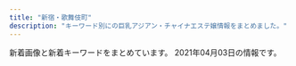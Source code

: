 ```yaml
---
title: "新宿・歌舞伎町"
description: "キーワード別にの巨乳アジアン・チャイナエステ嬢情報をまとめました。"
---
```


新着画像と新着キーワードをまとめています。
2021年04月03日の情報です。

<DmmAffiliateIns />
<KeywordTable
  shops={
    [
    {
        "keywords": {
            "C": 17
        },
        "img_links": [
            "http://aes-aroma.com/staff/yoko/01.jpg",
            "http://aes-aroma.com/staff/mimi/01.jpg",
            "http://aes-aroma.com/staff/miki/01.jpg",
            "http://aes-aroma.com/img/ttl_mobile.png",
            "http://aes-aroma.com/staff/nana/01.jpg",
            "http://aes-aroma.com/staff/kaori/01.jpg",
            "http://aes-aroma.com/pic/head.png",
            "http://aes-aroma.com/staff/yuri/01.jpg",
            "http://aes-aroma.com/img/ttl_pickup.png",
            "http://aes-aroma.com/staff/koko/01.jpg",
            "http://aes-aroma.com/img/ttl_rec.png",
            "http://aes-aroma.com/img/ttl_staff.png",
            "http://aes-aroma.com/staff/yoko/02.jpg",
            "http://aes-aroma.com/i/files/homeimg.jpg",
            "http://aes-aroma.com/img/ttl_tnew.png",
            "http://aes-aroma.com/staff/ai/01.jpg"
        ],
        "url": "http://aes-aroma.com/",
        "name": "\u7652\u3057\u306e\u5bbf",
        "station": "JR\u65b0\u5bbf\u99c5\u5357\u53e3"
    },
    {
        "keywords": {
            "F": 2
        },
        "name": "\u5915\u9727 \u3086\u3046\u304e\u308a",
        "img_links": [
            "https://shinjuku-mensesthe.com/menu/info.png",
            "https://shinjuku-mensesthe.com/massage/2020/10/05/yuki-s1.jpg",
            "https://shinjuku-mensesthe.com/staff/yuki-l1.jpg",
            "https://shinjuku-mensesthe.com/staff/kana-s1.jpg",
            "https://shinjuku-mensesthe.com/icon/yelp.png",
            "https://shinjuku-mensesthe.com/icon/line.png",
            "https://shinjuku-mensesthe.com/images/top3.jpg",
            "https://shinjuku-mensesthe.com/massage/2020/07/31/covit19.jpg",
            "https://shinjuku-mensesthe.com/staff/hana-s1.jpg",
            "https://shinjuku-mensesthe.com/link/mens-esthe.png",
            "https://shinjuku-mensesthe.com/staff/seira-l1.jpg",
            "https://shinjuku-mensesthe.com/2020/01/23/miki-s1.jpg",
            "https://shinjuku-mensesthe.com/images/camp.png",
            "https://shinjuku-mensesthe.com/staff/kana-l1.jpg",
            "https://shinjuku-mensesthe.com/massage/2020/09/14/hana-s1.jpg",
            "https://shinjuku-mensesthe.com/images/main-sp.jpg",
            "https://shinjuku-mensesthe.com/images/main-top.jpg",
            "https://shinjuku-mensesthe.com/room/room-l2.jpg",
            "https://shinjuku-mensesthe.com/images/qrcode.png",
            "https://shinjuku-mensesthe.com/images/clear.png",
            "https://shinjuku-mensesthe.com/button/staff.png",
            "https://shinjuku-mensesthe.com/staff/yuki-s1.jpg",
            "https://shinjuku-mensesthe.com/massage/2020/07/31/ai-s2.jpg",
            "https://shinjuku-mensesthe.com/menu/staff.png",
            "https://shinjuku-mensesthe.com/images/top2.jpg",
            "https://shinjuku-mensesthe.com/images/flower.png",
            "https://shinjuku-mensesthe.com/images/header3.png",
            "https://shinjuku-mensesthe.com/images/footer-l.png",
            "https://shinjuku-mensesthe.com/massage/2020/10/21/risa-s1.jpg",
            "https://shinjuku-mensesthe.com/staff/seira-s1.jpg",
            "https://shinjuku-mensesthe.com/2019/12/15/sayuri-s2.jpg",
            "https://shinjuku-mensesthe.com/staff/shiori-s1.jpg",
            "https://shinjuku-mensesthe.com/massage/2021/03/27/blog.jpg",
            "https://scdn.line-apps.com/n/line_add_friends/btn/ja.png",
            "https://shinjuku-mensesthe.com/massage/2020/08/16/riri-s1.jpg",
            "https://shinjuku-mensesthe.com/icon/facebook.png",
            "https://shinjuku-mensesthe.com/room/room-l1.jpg",
            "https://shinjuku-mensesthe.com/images/main-small.jpg",
            "https://shinjuku-mensesthe.com/staff/arisa-l1.jpg",
            "https://shinjuku-mensesthe.com/icon/twitter.png",
            "https://shinjuku-mensesthe.com/2020/01/23/sakura-s1.jpg",
            "https://shinjuku-mensesthe.com/room/room-l3.jpg",
            "https://shinjuku-mensesthe.com/staff/hana-l1.jpg",
            "https://shinjuku-mensesthe.com/button/blog.png",
            "https://shinjuku-mensesthe.com/staff/arisa-s1.jpg",
            "https://shinjuku-mensesthe.com/room/room-l4.jpg",
            "https://shinjuku-mensesthe.com/menu/blog.png",
            "https://shinjuku-mensesthe.com/images/footer-r.png",
            "https://shinjuku-mensesthe.com/menu/home.png",
            "https://shinjuku-mensesthe.com/images/top1.jpg",
            "https://shinjuku-mensesthe.com/button/home.png"
        ],
        "station": "JR\u65b0\u5bbf\u99c5\u6771\u53e3",
        "url": "https://shinjuku-mensesthe.com/"
    },
    {
        "img_links": [
            "http://ruby-es.com/uploads/rubyes/2017/02/img_info_01.png",
            "http://crystal-est.net/uploads/crystal/2018/07/wechatimg125.jpeg",
            "http://ruby-es.com/uploads/rubyes/2017/02/img_info_02.png",
            "http://crystal-est.net/uploads/crystal/2017/07/yuyu2.jpeg",
            "http://crystal-est.net/uploads/crystal/2017/03/icon_flower.png",
            "http://crystal-est.net/uploads/crystal/2017/04/leftmovie.png",
            "http://crystal-est.net/uploads/crystal/2017/04/bnr_side_01.png",
            "http://crystal-est.net/uploads/crystal/2018/07/wechatimg26.jpeg",
            "http://crystal-est.net/uploads/crystal/2017/04/web.png",
            "http://crystal-est.net/uploads/crystal/2018/07/wechatimg31.jpeg",
            "http://crystal-est.net/uploads/crystal/2020/12/img_6902.jpg",
            "http://crystal-est.net/uploads/crystal/2018/08/wechatimg51.jpeg",
            "http://crystal-est.net/uploads/crystal/2017/03/bnr_side_042.png",
            "http://crystal-est.net/uploads/crystal/2018/05/mayu1.jpeg",
            "http://crystal-est.net/uploads/crystal/images/icon_flower.png",
            "http://crystal-est.net/uploads/crystal/2017/03/btn_top_03.png",
            "http://crystal-est.net/uploads/crystal/2017/03/r4.jpg",
            "http://ruby-es.com/uploads/rubyes/2017/02/img_info_05.png",
            "http://crystal-est.net/uploads/crystal/2018/07/wechatimg94.jpeg",
            "http://crystal-est.net/uploads/crystal/2017/03/subvisual_qa.png",
            "http://crystal-est.net/uploads/crystal/2018/07/wechatimg30.jpeg",
            "http://crystal-est.net/uploads/crystal/2017/03/subvisual_enquete1.png",
            "http://crystal-est.net/uploads/crystal/2017/02/ameba.jpg",
            "http://crystal-est.net/uploads/crystal/2017/03/subvisual_magazine1.png",
            "http://crystal-est.net/uploads/crystal/2017/03/bnr_side_052.png",
            "http://crystal-est.net/uploads/crystal/2020/12/img_6830.jpg",
            "http://crystal-est.net/uploads/crystal/2017/03/r3.jpg",
            "http://crystal-est.net/uploads/crystal/2017/03/bnr_side_credit1.png",
            "http://crystal-est.net/uploads/crystal/2017/03/treatment2.png",
            "http://ruby-es.com/uploads/rubyes/2017/02/img_info_06.png",
            "http://crystal-est.net/uploads/crystal/2017/03/ruby6.png",
            "http://crystal-est.net/uploads/crystal/2017/03/btn_top_01.png",
            "http://crystal-est.net/uploads/crystal/2017/03/subvisual_reserve.png",
            "http://crystal-est.net/uploads/crystal/2017/03/subvisual_link.png",
            "http://crystal-est.net/uploads/crystal/2017/02/wifi.jpg",
            "http://crystal-est.net/uploads/crystal/images/no-photo.jpg",
            "http://crystal-est.net/uploads/crystal/2017/04/line2.png",
            "http://crystal-est.net/uploads/crystal/2018/08/wechatimg49.jpeg",
            "http://crystal-est.net/uploads/crystal/images/xing.png",
            "http://ruby-es.com/uploads/rubyes/2017/02/img_info_04.png",
            "http://crystal-est.net/uploads/crystal/2020/11/tel.jpg",
            "http://crystal-est.net/uploads/crystal/2018/05/webwxgetmsgimg.jpeg",
            "http://crystal-est.net/uploads/crystal/2017/03/bnr_side_032.png",
            "http://crystal-est.net/uploads/crystal/images/subvisual_staff.png",
            "http://crystal-est.net/uploads/crystal/2017/03/r1.jpg",
            "http://crystal-est.net/uploads/crystal/2017/03/subvisual_info.png",
            "http://crystal-est.net/uploads/crystal/2017/03/r2.jpg",
            "http://ruby-es.com/uploads/rubyes/2017/02/img_info_03.png",
            "http://crystal-est.net/uploads/crystal/images/p01.png",
            "http://crystal-est.net/uploads/crystal/2017/03/btn_top_02.png",
            "http://crystal-est.net/uploads/crystal/2017/03/subvisual_contact.png"
        ],
        "keywords": {
            "C": 1
        },
        "name": "\u30af\u30ea\u30b9\u30bf\u30eb",
        "url": "http://crystal-est.net/",
        "station": "JR\u65b0\u5bbf\u99c5\u6771\u53e3"
    },
    {
        "station": "\u897f\u6b66\u65b0\u5bbf\u99c5\u5317\u53e3",
        "keywords": {
            "89": 1,
            "88": 4,
            "87": 2,
            "C": 1,
            "90": 2,
            "86": 2,
            "D": 8,
            "E": 1,
            "F": 1
        },
        "img_links": [
            "http://clear-es.net/images/index_17.jpg",
            "http://clear-es.net/images/index_11.jpg",
            "http://clear-es.net/images/index_23.jpg",
            "http://clear-es.net/images/service_11.jpg",
            "http://clear-es.net/yamituki-n/uploads/images/juri01s.jpg",
            "http://clear-es.net/yamituki-n/uploads/images/yui01.jpg",
            "http://clear-es.net/images/index_27.jpg",
            "http://clear-es.net/images/koko_1.jpg",
            "http://clear-es.net/images/girls_13.jpg",
            "http://clear-es.net/images/index_28.jpg",
            "http://clear-es.net/images/index_10.jpg",
            "http://clear-es.net/yamituki-n/uploads/images/mika03s.jpg",
            "http://clear-es.net/uploads/10299154955d10c3b815a5638a35a934.jpg",
            "http://clear-es.net/images/index_05.jpg",
            "http://clear-es.net/yamituki-n/uploads/images/rena02.jpg",
            "http://clear-es.net/images/index_21.jpg",
            "http://clear-es.net/images/index_07.jpg",
            "http://clear-es.net/images/index_28_01.jpg",
            "http://clear-es.net/images/index_19.jpg",
            "http://clear-es.net/images/index_08.jpg",
            "http://clear-es.net/images/index_18.jpg",
            "http://clear-es.net/images/index_13.jpg",
            "http://clear-es.net/yamituki-n/uploads/images/rena01.jpg",
            "http://clear-es.net/images/index_03.jpg",
            "http://clear-es.net/images/gallery_11.jpg",
            "http://clear-es.net/images/index_26.jpg",
            "http://clear-es.net/images/index_14.jpg",
            "http://clear-es.net/images/index_04.jpg",
            "http://clear-es.net/images/index_25.jpg",
            "http://clear-es.net/images/index_20.jpg",
            "http://clear-es.net/uploads/cec0ed392fe00d8e3ff867c0625809e6.jpg",
            "http://clear-es.net/images/index_06.jpg",
            "http://clear-es.net/images/index_01.jpg",
            "http://clear-es.net/uploads/c1f6d0346f5cb109ac62c21a58c7deff.jpg",
            "http://clear-es.net/uploads/7553669390f1cc93427a4f6ad33b4668.jpg",
            "http://clear-es.net/uploads/a62d7f24a5b9a4fd5aeef678eb24ef4b.jpg",
            "http://clear-es.net/images/index_12.jpg",
            "http://clear-es.net/images/girls_11.jpg",
            "http://clear-es.net/uploads/09bdd5637edec4bfa3d47a7e9874640b.jpg",
            "http://clear-es.net/uploads/2aa97908694153fb149943f0b8445352.jpg",
            "http://clear-es.net/images/index_15.jpg",
            "http://clear-es.net/uploads/22c8968348a9acc2dfc9ab0aecb09c27.jpg",
            "http://clear-es.net/uploads/f426bd85a8f6a9eac87e55b2d44c4bd5.jpg",
            "http://clear-es.net/images/index_09.jpg",
            "http://clear-es.net/images/index_24.jpg",
            "http://clear-es.net/uploads/97eb17743f96fd7f0551aab0bedd5e6f.jpg",
            "http://clear-es.net/images/index_02.jpg",
            "http://clear-es.net/uploads/deba56537604611ac3b8da004b92d809.jpg",
            "http://clear-es.net/yamituki-n/uploads/images/mmexport1576417470781.jpg",
            "http://clear-es.net/my_work/images/pic1.png",
            "http://clear-es.net/images/girls_03.jpg",
            "http://clear-es.net/uploads/e1133a4ba0f8c81f9d272f5793bda380.jpg"
        ],
        "url": "http://clear-es.net/",
        "name": "CLEAR-\u30af\u30ea\u30a2-"
    },
    {
        "station": "JR\u65b0\u5bbf\u99c5",
        "name": "\u65b0\u5bbf\u6975\u4e0a\u30e1\u30f3\u30ba\u30a8\u30b9\u30c6",
        "keywords": {},
        "img_links": [],
        "url": "https://gokujo.iest.info/"
    },
    {
        "img_links": [
            "https://static.wixstatic.com/media/1f1430_2511e8409a39492bab1eeffd58a5eb1f~mv2.jpg",
            "https://static.wixstatic.com/media/1f1430_b6622178bf9c45a68912520b4b2de175~mv2.png",
            "https://static.wixstatic.com/media/1f1430_4b2c5243bdbe40858057386a16dce231~mv2.png",
            "https://static.wixstatic.com/media/1f1430_c12fa837f18643e8a167f283f823ecd9~mv2.jpg",
            "https://static.wixstatic.com/media/1f1430_e11d2a49cf1a4130a10a3e09053a46fc~mv2.png",
            "https://static.wixstatic.com/media/1f1430_890ca68d29e04e7a8c96e4198a653ed3~mv2.jpg",
            "https://static.wixstatic.com/media/1f1430_e5113a1a86b8410db0438745823a2d2c~mv2.png",
            "https://static.wixstatic.com/media/1f1430_7ff5719c25b243d18c7fb6db890677f9~mv2.jpg",
            "https://static.wixstatic.com/media/1f1430_f16ba939f42f47d688a43ba736f9d100~mv2.jpg",
            "https://static.wixstatic.com/media/1f1430_04f93cdec45f4c4e8d0fa69dc26b3e38~mv2.jpg",
            "https://static.wixstatic.com/media/1f1430_c48456140f404f1eb9a47dfd01d1d032~mv2.jpg",
            "https://static.wixstatic.com/media/1f1430_c572ee153c0c46e096e6301fe82e2f11~mv2.jpg",
            "https://static.wixstatic.com/media/1f1430_27c850c6656448c68b705e2a69f8d3e0~mv2.png",
            "https://static.wixstatic.com/media/1f1430_4ef445c14af547ffb085a4c73252e22c~mv2.jpg",
            "https://static.wixstatic.com/media/1f1430_f4c9cbbcc36c44f1a8be8eb3138b0b46~mv2.jpg",
            "https://static.wixstatic.com/media/1f1430_d824a82ebc40424facf31978d80b293b~mv2.png",
            "https://static.wixstatic.com/media/1f1430_184f66b9eb914c26b47be78d54152284~mv2.jpg",
            "https://static.wixstatic.com/media/1f1430_d0a7ae614e0b423886aa6d1beca9a87a~mv2.jpg",
            "https://static.wixstatic.com/media/1f1430_5b6db55133674387b978465361d1f5af~mv2.jpg",
            "https://static.wixstatic.com/media/1f1430_8e7ae52f03b14e31be6ff7b1038f2896~mv2.jpg",
            "https://static.wixstatic.com/media/1f1430_d26df1a13af049c9a7afeac5e58c5323~mv2.jpg",
            "https://static.wixstatic.com/media/1f1430_0ea86bd4429f44fa96f0a1277a1c2d6e~mv2.jpg",
            "https://static.wixstatic.com/media/1f1430_704c1cfac22b4288a4aaa588c496ab40~mv2.jpg"
        ],
        "url": "https://www.hagoromo.tokyo/",
        "name": "\u7fbd\u8863\uff5e\u306f\u3054\u308d\u3082\uff5e",
        "station": "JR\u65b0\u5bbf\u99c5\u6771\u53e3\u30fb\u6b4c\u821e\u4f0e\u753a",
        "keywords": {}
    },
    {
        "station": "JR\u65b0\u5bbf\u99c5\u897f\u53e3",
        "keywords": {
            "87": 14,
            "86": 14,
            "D": 28,
            "E": 14,
            "85": 14
        },
        "img_links": [
            "http://yurali.oks.bz/images/s4.jpg",
            "http://yurali.oks.bz/photos/sites/48/2021/03/2021033110254811-504x670.jpg",
            "http://yurali.oks.bz/images/acc2.jpg",
            "http://yurali.oks.bz/images/s3.jpg",
            "http://yurali.oks.bz/images/line.jpg",
            "http://yurali.oks.bz/images/s2.jpg",
            "http://yurali.oks.bz/images/acc3.jpg",
            "http://yurali.oks.bz/images/room4.jpg",
            "http://yurali.oks.bz/images/acc4.jpg",
            "http://yurali.oks.bz/photos/sites/48/2020/09/2020090809341126.jpg",
            "http://yurali.oks.bz/photos/sites/48/2021/03/2021033110254887.jpg",
            "http://yurali.oks.bz/images/content.jpg",
            "http://yurali.oks.bz/images/room2.jpg",
            "http://yurali.oks.bz/photos/sites/48/2021/03/2021033110254811.jpg",
            "http://yurali.oks.bz/images/s_new.png",
            "http://yurali.oks.bz/photos/sites/48/2020/06/2020063002493351.jpg",
            "http://yurali.oks.bz/images/top.jpg",
            "http://yurali.oks.bz/photos/sites/48/2020/09/2020090809340917.jpg",
            "http://yurali.oks.bz/images/s1.jpg",
            "http://yurali.oks.bz/images/kanban.jpg",
            "http://yurali.oks.bz/images/acc1.jpg",
            "http://yurali.oks.bz/images/room1.jpg",
            "http://yurali.oks.bz/images/room3.jpg",
            "http://yurali.oks.bz/photos/sites/48/2021/03/2021033110254887-504x670.jpg",
            "http://yurali.oks.bz/photos/sites/48/2020/09/2020090809341490.jpg",
            "http://yurali.oks.bz/images/mobile.jpg",
            "http://yurali.oks.bz/images/right.jpg"
        ],
        "url": "http://yurali.oks.bz/",
        "name": "\u6c17\u697d"
    },
    {
        "img_links": [
            "http://www.yu-yu.work/images/info.jpg",
            "http://www.yu-yu.work/staff/rin.jpg",
            "http://www.yu-yu.work/staff/misaki.jpg",
            "http://www.yu-yu.work/images/sys4.jpg",
            "http://www.yu-yu.work/img/rin1.jpg",
            "http://www.yu-yu.work/staff/haruka.jpg",
            "http://www.yu-yu.work/images/news.jpg",
            "http://www.yu-yu.work/img/yuina1.jpg",
            "http://www.yu-yu.work/images/interior_t.jpg",
            "http://www.yu-yu.work/images/3.jpg",
            "http://www.yu-yu.work/images/staff_t.jpg",
            "http://www.yu-yu.work/img/haruka1.jpg",
            "http://www.yu-yu.work/images/sys1.jpg",
            "http://www.yu-yu.work/images/line.png",
            "http://www.yu-yu.work/images/head.jpg",
            "http://www.yu-yu.work/images/1.jpg",
            "http://www.yu-yu.work/images/2.jpg",
            "http://www.yu-yu.work/images/5.jpg",
            "http://www.yu-yu.work/images/mobile.jpg",
            "http://www.yu-yu.work/images/sys3.jpg",
            "http://www.yu-yu.work/images/4.jpg",
            "http://www.yu-yu.work/images/ac2.jpg",
            "http://www.yu-yu.work/img/naomi1.jpg",
            "http://www.yu-yu.work/images/sys2.jpg",
            "http://www.yu-yu.work/images/int2.png",
            "http://www.yu-yu.work/staff/yuina.jpg",
            "http://www.yu-yu.work/img/misaki1.jpg",
            "http://www.yu-yu.work/images/b1.jpg",
            "http://www.yu-yu.work/images/ac1.jpg",
            "http://www.yu-yu.work/images/b2.jpg",
            "http://www.yu-yu.work/staff/naomi.jpg",
            "http://www.yu-yu.work/images/int1.png"
        ],
        "keywords": {},
        "name": "\u7652 \u3086\u3046",
        "url": "http://www.yu-yu.work/",
        "station": "\u897f\u6b66\u65b0\u5bbf\u99c5\u5317\u53e3"
    },
    {
        "name": "Fairy Girl",
        "station": "JR\u65b0\u5bbf\u99c5\u897f\u53e3",
        "keywords": {},
        "img_links": [
            "http://fairy-girl.work/staff/kiki.jpg",
            "http://fairy-girl.work/images/staff_t.jpg",
            "http://fairy-girl.work/images/bana0404_4.png",
            "http://fairy-girl.work/images/6.jpg",
            "http://fairy-girl.work/images/7.jpg",
            "http://fairy-girl.work/staff/mari.jpg",
            "http://fairy-girl.work/img/yuyu1.jpg",
            "http://fairy-girl.work/images/1.jpg",
            "http://fairy-girl.work/images/interior_t.jpg",
            "http://fairy-girl.work/images/mobile.jpg",
            "http://fairy-girl.work/images/int2.jpg",
            "http://fairy-girl.work/img/kiki2.jpg",
            "http://fairy-girl.work/staff/rina.jpg",
            "http://fairy-girl.work/images/ac2.jpg",
            "http://fairy-girl.work/images/11.jpg",
            "http://fairy-girl.work/staff/yuki.jpg",
            "http://fairy-girl.work/staff/yuyu.jpg",
            "http://fairy-girl.work/images/int1.jpg",
            "http://fairy-girl.work/images/3.jpg",
            "http://fairy-girl.work/img/hitomi1.jpg",
            "http://fairy-girl.work/staff/misa.jpg",
            "http://fairy-girl.work/staff/hitomi.jpg",
            "http://fairy-girl.work/images/sys2.jpg",
            "http://fairy-girl.work/img/rika1.jpg",
            "http://fairy-girl.work/staff/rara.jpg",
            "http://fairy-girl.work/images/12.jpg",
            "http://fairy-girl.work/images/10.jpg",
            "http://fairy-girl.work/staff/eri.jpg",
            "http://fairy-girl.work/images/tr.jpg",
            "http://fairy-girl.work/staff/rika.jpg",
            "http://fairy-girl.work/images/ac1.jpg",
            "http://fairy-girl.work/img/misa1.jpg",
            "http://fairy-girl.work/images/2.jpg",
            "http://fairy-girl.work/images/news.jpg",
            "http://fairy-girl.work/images/sys1.jpg",
            "http://fairy-girl.work/img/eri2.jpg",
            "http://fairy-girl.work/images/5.jpg",
            "http://fairy-girl.work/img/rina1.jpg",
            "http://fairy-girl.work/img/mari1.jpg",
            "http://fairy-girl.work/img/kiki1.jpg",
            "http://fairy-girl.work/img/kana1.jpg",
            "http://fairy-girl.work/images/8.jpg",
            "http://fairy-girl.work/staff/kana.jpg",
            "http://fairy-girl.work/img/rara1.jpg",
            "http://fairy-girl.work/img/yuki1.jpg",
            "http://fairy-girl.work/images/9.jpg",
            "http://fairy-girl.work/images/line.png",
            "http://fairy-girl.work/img/eri1.jpg"
        ],
        "url": "http://fairy-girl.work/"
    },
    {
        "url": "http://sweety-est.tokyo/",
        "keywords": {
            "86": 14,
            "E": 8,
            "D": 4,
            "87": 2
        },
        "name": "sweet-\u30b9\u30a6\u30a3\u30fc\u30c8-",
        "station": "JR\u65b0\u5bbf\u99c5\u897f\u53e3",
        "img_links": [
            "http://sweety-est.tokyo/images/kan1.jpg",
            "http://sweety-est.tokyo/images/r6.jpg",
            "http://sweety-est.tokyo/images/cg02.jpg",
            "http://sweety-est.tokyo/images/r2.jpg",
            "http://sweety-est.tokyo/images/a3.jpg",
            "http://sweety-est.tokyo/images/cg07.jpg",
            "http://sweety-est.tokyo/images/slider-img002.jpg",
            "http://sweety-est.tokyo/images/tit-sub2.jpg",
            "http://sweety-est.tokyo/images/a6.jpg",
            "http://sweety-est.tokyo/images/b-tel.png",
            "http://sweety-est.tokyo/images/r1.jpg",
            "http://sweety-est.tokyo/images/cg01.jpg",
            "http://sweety-est.tokyo/images/a1.jpg",
            "http://sweety-est.tokyo/images/a8.jpg",
            "http://sweety-est.tokyo/images/m4.jpg",
            "http://sweety-est.tokyo/link/menlog.jpg",
            "http://sweety-est.tokyo/images/tit-sub1.jpg",
            "http://sweety-est.tokyo/images/cg06.jpg",
            "http://sweety-est.tokyo/images/qr.jpg",
            "http://sweety-est.tokyo/images/m3.jpg",
            "http://sweety-est.tokyo/images/r5.jpg",
            "http://sweety-est.tokyo/images/cg03.jpg",
            "http://sweety-est.tokyo/images/slider-img003.jpg",
            "http://sweety-est.tokyo/images/a5.jpg",
            "http://sweety-est.tokyo/images/b-online.png",
            "http://sweety-est.tokyo/images/tit-sub4.jpg",
            "http://sweety-est.tokyo/images/a4.jpg",
            "http://sweety-est.tokyo/images/tit-sub3.jpg",
            "http://sweety-est.tokyo/images/slider-img001.jpg",
            "http://sweety-est.tokyo/images/r4.jpg",
            "http://sweety-est.tokyo/images/cg011.jpg",
            "http://sweety-est.tokyo/images/cg08.jpg",
            "http://sweety-est.tokyo/images/m2.jpg",
            "http://sweety-est.tokyo/images/sys.jpg",
            "http://sweety-est.tokyo/images/tit-sub6.jpg",
            "http://sweety-est.tokyo/images/tit-sub5.jpg",
            "http://sweety-est.tokyo/images/r3.jpg",
            "http://sweety-est.tokyo/images/m1.jpg",
            "http://sweety-est.tokyo/images/cg05.jpg",
            "http://sweety-est.tokyo/images/cg04.jpg",
            "http://sweety-est.tokyo/images/a7.jpg",
            "http://sweety-est.tokyo/images/kan.jpg",
            "http://sweety-est.tokyo/images/a2.jpg"
        ]
    },
    {
        "keywords": {
            "C": 8
        },
        "station": "\u65b0\u5bbf\u897f\u53e3\u99c5D5\u51fa\u53e3",
        "name": "RELAIR \uff5e\u30ea\u30ec\u30a2\uff5e",
        "img_links": [
            "http://in-esthe.com/relair/img/p-9.jpg",
            "http://in-esthe.com/relair/img/fla2.png",
            "http://in-esthe.com/relair/img/s-1.jpg",
            "http://in-esthe.com/relair/img/re.png",
            "http://in-esthe.com/relair/img/english-t5.png",
            "http://in-esthe.com/relair/img/p-7.jpg",
            "http://in-esthe.com/relair/img/card-english.png",
            "http://in-esthe.com/relair/img/p-1.jpg",
            "http://in-esthe.com/relair/img/english-t3.png",
            "http://in-esthe.com/relair/img/fla.png",
            "http://in-esthe.com/relair/img/english-t2.png",
            "http://in-esthe.com/relair/img/english-t4.png",
            "http://in-esthe.com/relair/img/kanban4.jpg",
            "http://in-esthe.com/relair/img/p-1-1.jpg",
            "http://in-esthe.com/relair/img/p-3-1.jpg",
            "http://in-esthe.com/relair/img/fla1.png",
            "http://in-esthe.com/relair/img/p-3.jpg",
            "http://in-esthe.com/relair/img/p-0.jpg",
            "http://in-esthe.com/relair/img/twitter.png",
            "http://in-esthe.com/relair/img/english-t1.png",
            "http://in-esthe.com/relair/img/t-1.png",
            "http://in-esthe.com/relair/img/t-3.png",
            "http://in-esthe.com/relair/img/p-2.jpg",
            "http://in-esthe.com/relair/img/p-8.jpg",
            "http://in-esthe.com/relair/img/english-t6.png",
            "http://in-esthe.com/relair/img/t-2.png",
            "http://in-esthe.com/relair/img/botton.png",
            "http://in-esthe.com/relair/img/newstback.png",
            "http://in-esthe.com/relair/img/head.png",
            "http://in-esthe.com/relair/img/tel.png"
        ],
        "url": "http://in-esthe.com/relair/"
    },
    {
        "name": "\u5fa1\u82d1 -\u304e\u3087\u3048\u3093-",
        "keywords": {},
        "img_links": [
            "http://www.night.ne.jp/tokyo/gyoen/img/index.jpg",
            "http://www.night.ne.jp/nightnet/img/14.jpg",
            "http://www.night.ne.jp/tokyo/gyoen/img/index_view.jpg",
            "http://www.night.ne.jp/tokyo/gyoen/img/skill_2.jpg",
            "http://www.night.ne.jp/nightnet/img/3.jpg",
            "http://www.night.ne.jp/nightnet/img/4.jpg",
            "http://www.night.ne.jp/_format/W/img/index_enter_1.jpg",
            "http://www.night.ne.jp/tokyo/gyoen/img/skill_1.jpg",
            "http://www.night.ne.jp/nightnet/img/5.jpg",
            "http://www.night.ne.jp/nightnet/img/12a.jpg",
            "http://www.night.ne.jp/tokyo/gyoen/img/view_3.jpg",
            "http://www.night.ne.jp/tokyo/gyoen/img/index_skill.jpg",
            "http://www.night.ne.jp/nightnet/img/2.jpg",
            "http://www.night.ne.jp/_format/W/img/whats_skill.jpg",
            "http://www.night.ne.jp/nightnet/img/9.jpg",
            "http://www.night.ne.jp/nightnet/img/16.jpg",
            "http://www.night.ne.jp/tokyo/gyoen/img/index_top.jpg",
            "http://www.night.ne.jp/_format/W/img/whats_view.jpg",
            "http://www.night.ne.jp/tokyo/gyoen/img/view_1.jpg",
            "http://www.night.ne.jp/nightnet/img/15.jpg",
            "http://www.night.ne.jp/nightnet/img/13.jpg",
            "http://www.night.ne.jp/nightnet/img/8.jpg",
            "http://www.night.ne.jp/nightnet/img/17.jpg",
            "http://www.night.ne.jp/nightnet/img/6.jpg",
            "http://www.night.ne.jp/_format/W/img/whats_news.jpg",
            "http://www.night.ne.jp/tokyo/gyoen/img/qr_code.jpg",
            "http://www.night.ne.jp/tokyo/gyoen/img/skill_3.jpg",
            "http://www.night.ne.jp/nightnet/img/7.jpg",
            "http://www.night.ne.jp/nightnet/img/10.jpg",
            "http://www.night.ne.jp/nightnet/img/1.jpg",
            "http://www.night.ne.jp/tokyo/gyoen/img/view_2.jpg",
            "http://www.night.ne.jp/nightnet/img/11.jpg",
            "http://www.night.ne.jp/tokyo/gyoen/img/view_4.jpg"
        ],
        "url": "http://www.night.ne.jp/tokyo/gyoen/",
        "station": "\u65b0\u5bbf\u5fa1\u82d1\u524d\u99c53\u756a\u51fa\u53e3"
    },
    {
        "img_links": [
            "https://mens-esthe.xyz/footer/footer-tel.png",
            "https://mens-esthe.xyz/images/main-sp.jpg",
            "https://mens-esthe.xyz/images/esthe3.jpg",
            "https://mens-esthe.xyz/staff/moe-l1.jpg",
            "https://mens-esthe.xyz/staff/rina-l1.jpg",
            "https://mens-esthe.xyz/icon/twitter.png",
            "https://mens-esthe.xyz/room/room-l5.jpg",
            "https://mens-esthe.xyz/images/esthe2.jpg",
            "https://mens-esthe.xyz/room/room-l3.jpg",
            "https://mens-esthe.xyz/staff/natsumi-s1.jpg",
            "https://mens-esthe.xyz/staff/miki-top.jpg",
            "https://mens-esthe.xyz/staff/nami-s1.jpg",
            "https://mens-esthe.xyz/images/header3.png",
            "https://mens-esthe.xyz/icon/line.png",
            "https://mens-esthe.xyz/staff/moe-top.jpg",
            "https://mens-esthe.xyz/staff/rina-s1.jpg",
            "https://mens-esthe.xyz/staff/kana-s1.jpg",
            "https://mens-esthe.xyz/staff/miki-l1.jpg",
            "https://mens-esthe.xyz/images/clear.png",
            "https://mens-esthe.xyz/staff/rina-top.jpg",
            "https://mens-esthe.xyz/staff/natsumi-top.jpg",
            "https://mens-esthe.xyz/icon/facebook.png",
            "https://mens-esthe.xyz/images/esthe4.jpg",
            "https://mens-esthe.xyz/footer/footer-line.png",
            "https://mens-esthe.xyz/images/main1.jpg",
            "https://mens-esthe.xyz/staff/kana-top.jpg",
            "https://mens-esthe.xyz/room/room-l6.jpg",
            "https://mens-esthe.xyz/room/room-l1.jpg",
            "https://mens-esthe.xyz/staff/natsumi-l1.jpg",
            "https://mens-esthe.xyz/staff/moe-s1.jpg",
            "https://mens-esthe.xyz/staff/nami-top.jpg",
            "https://mens-esthe.xyz/footer/footer-staff.png",
            "https://mens-esthe.xyz/staff/kana-l1.jpg",
            "https://mens-esthe.xyz/images/qrcode.png",
            "https://mens-esthe.xyz/room/room-l4.jpg",
            "https://mens-esthe.xyz/room/room-l8.jpg",
            "https://mens-esthe.xyz/staff/nami-l1.jpg",
            "https://mens-esthe.xyz/room/room-l7.jpg",
            "https://mens-esthe.xyz/staff/miki-s1.jpg",
            "https://mens-esthe.xyz/images/esthe1.jpg",
            "https://mens-esthe.xyz/icon/yelp.png",
            "https://mens-esthe.xyz/room/room-l2.jpg"
        ],
        "url": "https://mens-esthe.xyz/",
        "name": "\u30b8\u30e5\u30ea\u30a2\u30f3",
        "keywords": {
            "D": 28,
            "85": 7,
            "88": 7,
            "86": 28
        },
        "station": "JR\u65b0\u5bbf\u99c5\u6771\u5357\u53e3"
    },
    {
        "keywords": {
            "86": 4,
            "C": 8,
            "85": 4,
            "E": 8,
            "87": 8
        },
        "name": "\u697d\u697d-\u30e9\u30af\u30e9\u30af-",
        "img_links": [
            "http://sakura-relax.net/images/cg04.jpg",
            "http://sakura-relax.net/images/top-img02.png",
            "http://sakura-relax.net/images/cg03.jpg",
            "http://sakura-relax.net/images/top-img01.png",
            "http://sakura-relax.net/images/tel.png",
            "http://sakura-relax.net/link/menlog.jpg",
            "http://sakura-relax.net/images/cg06.jpg",
            "http://sakura-relax.net/images/cg07.jpg",
            "http://sakura-relax.net/images/qrc.png",
            "http://sakura-relax.net/images/kan.jpg"
        ],
        "url": "http://sakura-relax.net/",
        "station": "\u65b0\u5bbf\u4e09\u4e01\u76ee\u99c5E1\u51fa\u53e3"
    },
    {
        "station": "JR\u65b0\u5bbf\u99c5\u6771\u53e3",
        "name": "\u30d4\u30e5\u30a2\u30ea\u30be\u30fc\u30c8II",
        "keywords": {},
        "img_links": [],
        "url": "http://pure-resort.tyo.cm/"
    },
    {
        "img_links": [
            "http://hi-msg.com/koyuki/img/p-6.jpg",
            "http://hi-msg.com/koyuki/img/kanban4s.jpg",
            "http://hi-msg.com/koyuki/img/p-7-1.jpg",
            "http://hi-msg.com/koyuki/img/head.png",
            "http://hi-msg.com/koyuki/img/english-t3.png",
            "http://hi-msg.com/koyuki/img/p-8.jpg",
            "http://hi-msg.com/koyuki/img/p-8-1.jpg",
            "http://hi-msg.com/koyuki/img/english-t1.png",
            "http://hi-msg.com/koyuki/img/card.png",
            "http://hi-msg.com/koyuki/img/newstback.png",
            "http://hi-msg.com/koyuki/img/p-6-1.jpg",
            "http://hi-msg.com/koyuki/img/english-t4.png",
            "http://hi-msg.com/koyuki/img/p-4.jpg",
            "http://hi-msg.com/koyuki/img/t-1.png",
            "http://hi-msg.com/koyuki/img/p-7.jpg",
            "http://hi-msg.com/koyuki/img/kanban4.jpg",
            "http://hi-msg.com/koyuki/img/p-5.jpg",
            "http://hi-msg.com/koyuki/img/p-3-1.jpg",
            "http://hi-msg.com/koyuki/img/t-2.png",
            "http://hi-msg.com/koyuki/img/p-3.jpg",
            "http://hi-msg.com/koyuki/img/english-t6.png",
            "http://hi-msg.com/koyuki/img/english-t2.png",
            "http://hi-msg.com/koyuki/img/p-10.jpg",
            "http://hi-msg.com/koyuki/img/p-9.jpg",
            "http://hi-msg.com/koyuki/img/p-2.jpg",
            "http://hi-msg.com/koyuki/img/tit.png",
            "http://hi-msg.com/koyuki/img/re.png",
            "http://hi-msg.com/koyuki/img/p-2-1.jpg",
            "http://hi-msg.com/koyuki/img/p-11.jpg",
            "http://hi-msg.com/koyuki/img/tel.png",
            "http://hi-msg.com/koyuki/img/p-1.jpg",
            "http://hi-msg.com/koyuki/img/card-english.png",
            "http://hi-msg.com/koyuki/img/p-4-1.jpg",
            "http://hi-msg.com/koyuki/img/botton.png",
            "http://hi-msg.com/koyuki/img/english-t5.png",
            "http://hi-msg.com/koyuki/img/p-0.jpg",
            "http://hi-msg.com/koyuki/img/t-3.png"
        ],
        "station": "JR\u65b0\u5bbf\u99c5\u6771\u53e3",
        "keywords": {
            "C": 8
        },
        "url": "http://hi-msg.com/koyuki/",
        "name": "KOYUKI"
    },
    {
        "station": "JR\u65b0\u5bbf\u99c5\u6771\u53e3",
        "url": "http://aroma-massage.red/",
        "keywords": {
            "E": 10,
            "D": 20
        },
        "img_links": [
            "http://aroma-massage.red/images/toph.png",
            "http://aroma-massage.red/images/cg4.jpg",
            "http://aroma-massage.red/images/cg1.jpg",
            "http://aroma-massage.red/images/fbt.jpg",
            "http://aroma-massage.red/images/int.jpg",
            "http://aroma-massage.red/images/nft.jpg",
            "http://aroma-massage.red/images/acb.jpg",
            "http://aroma-massage.red/images/sta1.jpg",
            "http://aroma-massage.red/images/sta5.jpg",
            "http://aroma-massage.red/images/sta4.jpg",
            "http://aroma-massage.red/images/option.jpg",
            "http://aroma-massage.red/images/qr.jpg",
            "http://aroma-massage.red/images/tm.png",
            "http://aroma-massage.red/images/fbb.jpg",
            "http://aroma-massage.red/images/card.jpg",
            "http://aroma-massage.red/images/sta3.jpg",
            "http://aroma-massage.red/images/creditcard.jpg",
            "http://aroma-massage.red/images/stal.jpg",
            "http://aroma-massage.red/images/sta2.jpg",
            "http://aroma-massage.red/images/cg2.jpg",
            "http://aroma-massage.red/images/sta6.jpg",
            "http://aroma-massage.red/images/sysl.jpg",
            "http://aroma-massage.red/images/cg3.jpg",
            "http://aroma-massage.red/images/cg5.jpg",
            "http://aroma-massage.red/images/kan.jpg",
            "http://aroma-massage.red/images/cg6.jpg"
        ],
        "name": "\u30c6\u30bb\u30e9-Tethera-"
    }
]
}
/>
<DmmAffiliateScript />
